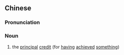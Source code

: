 {{also|头功}}
==Chinese==
{{zh-forms|s=头功}}

===Pronunciation===
{{zh-pron
|m=tóugōng
|cat=n
}}

===Noun===
{{zh-noun}}

# {{lb|zh|archaic}} the [[principal]] [[credit]] (for [[having]] [[achieved]] [[something]])